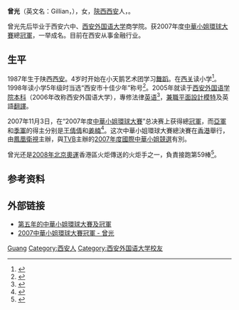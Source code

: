 {{other people|曾光|曾光}}
'''曾光'''（英文名：Gillian，{{bd|1987年|1月8日||catIdx=Zeng}}），女，[[陝西|陝西]][[西安|西安]]人，{{what|中国[[公关|公关]]人物}}。

曾光先后毕业于西安六中、[[西安外国语大学|西安外国语大学]]商学院。获2007年度[[中華小姐環球大賽|中華小姐環球大賽]]總[[冠軍|冠軍]]，一举成名。目前在西安从事金融行业。

== 生平 ==
1987年生于陕西[[西安|西安]]。4岁时开始在小天鹅艺术团学习[[舞蹈|舞蹈]]。在[[西关街道_(西安市)|西关]]读小学<ref>{{cite web|title=曾光：从西安走出的“华姐”|url=http://www.xiancn.com/gb/news/2008-03/21/content_1446795.htm|publisher=西安晚报|date=2008-03-21|access-date=2020-01-30|archive-date=2020-01-30|archive-url=https://web.archive.org/web/20200130113729/http://www.xiancn.com/gb/news/2008-03/21/content_1446795.htm|dead-url=no}}</ref>。1998年读小学5年级时当选“西安市十佳少年”称号<ref>{{cite web |title=陕西团代会上来了“中华小姐” |url=http://news.sina.com.cn/o/2007-12-01/022113000421s.shtml |publisher=[[中国青年报|中国青年报]] |date=2007-12-01 |access-date=2020-01-30 |archive-date=2020-01-30 |archive-url=https://web.archive.org/web/20200130113724/http://news.sina.com.cn/o/2007-12-01/022113000421s.shtml |dead-url=no }}</ref>。2005年就读于[[西安外国语学院|西安外国语学院]][[大學本科|本科]]（2006年改称西安外国语大学），專修法律[[英语|英语]]<ref>{{cite web |title=新出炉“中华小姐”从小到大少失败 |url=http://edu.people.com.cn/GB/6496067.html |publisher=中国新闻网 |date=2007-11-07 |access-date=2020-01-30 |archive-date=2020-01-30 |archive-url=https://web.archive.org/web/20200130113729/http://edu.people.com.cn/GB/6496067.html |dead-url=no }}</ref>，[[兼職|兼職]][[平面設計|平面設計]][[模特|模特]]及英語[[翻譯|翻譯]]。

2007年11月3日，在“2007年度[[中華小姐環球大賽|中華小姐環球大賽]]”总决赛上获得總[[冠軍|冠軍]]，而[[亞軍|亞軍]]和[[季軍|季軍]]的得主分别是[[王倩倩|王倩倩]]和[[姜楠|姜楠]]<ref>{{cite web |author=陈思武 |title=陕西女孩曾光当选中华小姐 |publisher=人民日报海外版 |url=http://paper.people.com.cn/rmrbhwb/html/2007-11/05/content_29645310.htm |location=香港 |page=3 |date=2007-11-05 |access-date=2020-01-30 |archive-url=https://web.archive.org/web/20200130113725/http://paper.people.com.cn/rmrbhwb/html/2007-11/05/content_29645310.htm |archive-date=2020-01-30 |dead-url=yes }}</ref>。这次中華小姐環球大賽總決賽在[[香港|香港]]舉行，由[[鳳凰衛視|鳳凰衛視]]主辦，與[[TVB|TVB]]主辦的[[2007年度國際中華小姐競選|2007年度國際中華小姐競選]]有別。

曾光还是[[2008年北京奧運|2008年北京奧運]]香港區火炬傳送的火炬手之一，負責接跑第59棒<ref>{{cite web |title=组图：香港圣火传递星光熠熠 中华小姐冠军曾光 |url=http://2008.sohu.com/20080503/n256637060.shtml |publisher=搜狐 |date=2008-05-03 |access-date=2020-01-30 |archive-date=2020-01-30 |archive-url=https://web.archive.org/web/20200130113729/http://2008.sohu.com/20080503/n256637060.shtml |dead-url=no }}</ref>。

== 参考资料 ==
{{reflist}}

== 外部链接 ==
* [http://news.xinhuanet.com/newscenter/2007-11/04/content_7008888.htm 第五年的中華小姐環球大賽及冠軍] {{Wayback|url=http://news.xinhuanet.com/newscenter/2007-11/04/content_7008888.htm |date=20081019231832 }}
* [http://xian.qq.com/zt/2007/beauty/index.htm 2007中華小姐環球大賽冠軍 - 曾光] {{Wayback|url=http://xian.qq.com/zt/2007/beauty/index.htm |date=20190626185629 }}


{{Authority control}}
{{DEFAULTSORT:Zeng}}
[[Category:曾姓|Guang]]
[[Category:西安人|Category:西安人]]
[[Category:西安外国语大学校友|Category:西安外国语大学校友]]